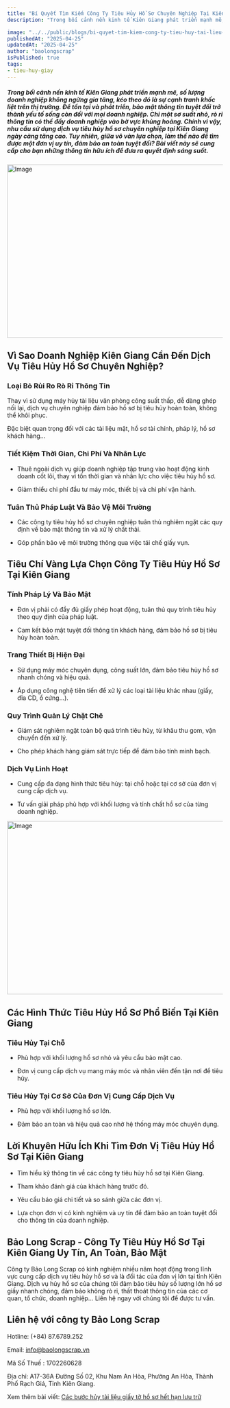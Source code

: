 ```yaml
---
title: "Bí Quyết Tìm Kiếm Công Ty Tiêu Hủy Hồ Sơ Chuyên Nghiệp Tại Kiên Giang"
description: "Trong bối cảnh nền kinh tế Kiên Giang phát triển mạnh mẽ, số lượng doanh nghiệp không ngừng gia tăng, kéo theo đó là sự cạnh tranh khốc liệt trên thị trường. Để tồn tại và phát triển, bảo mật thông tin tuyệt đối trở thành yếu tố sống còn đối với mọi doanh nghiệp. Chỉ một sơ suất nhỏ, rò rỉ thông tin có thể đẩy doanh nghiệp vào bờ vực khủng hoảng. Chính vì vậy, nhu cầu sử dụng dịch vụ tiêu hủy hồ sơ chuyên nghiệp tại Kiên Giang ngày càng tăng cao. Tuy nhiên, giữa vô vàn lựa chọn, làm thế nào để tìm được một đơn vị uy tín, đảm bảo an toàn tuyệt đối? Bài viết này sẽ cung cấp cho bạn những thông tin hữu ích để đưa ra quyết định sáng suốt."

image: "../../public/blogs/bi-quyet-tim-kiem-cong-ty-tieu-huy-tai-lieu-ho-so-chuyen-nghiep-1.jpg"
publishedAt: "2025-04-25"
updatedAt: "2025-04-25"
author: "baolongscrap"
isPublished: true
tags:
- tieu-huy-giay
---
```

##### Trong bối cảnh nền kinh tế Kiên Giang phát triển mạnh mẽ, số lượng doanh nghiệp không ngừng gia tăng, kéo theo đó là sự cạnh tranh khốc liệt trên thị trường. Để tồn tại và phát triển, bảo mật thông tin tuyệt đối trở thành yếu tố sống còn đối với mọi doanh nghiệp. Chỉ một sơ suất nhỏ, rò rỉ thông tin có thể đẩy doanh nghiệp vào bờ vực khủng hoảng. Chính vì vậy, nhu cầu sử dụng dịch vụ tiêu hủy hồ sơ chuyên nghiệp tại Kiên Giang ngày càng tăng cao. Tuy nhiên, giữa vô vàn lựa chọn, làm thế nào để tìm được một đơn vị uy tín, đảm bảo an toàn tuyệt đối? Bài viết này sẽ cung cấp cho bạn những thông tin hữu ích để đưa ra quyết định sáng suốt.

<Image 
  src="/blogs/bi-quyet-tim-kiem-cong-ty-tieu-huy-tai-lieu-ho-so-chuyen-nghiep-1.jpg" 
  width="1200"
  height="404"
  alt="Image"
  sizes="100vw"
/>

## Vì Sao Doanh Nghiệp Kiên Giang Cần Đến Dịch Vụ Tiêu Hủy Hồ Sơ Chuyên Nghiệp?

### Loại Bỏ Rủi Ro Rò Rỉ Thông Tin

Thay vì sử dụng máy hủy tài liệu văn phòng công suất thấp, dễ dàng ghép nối lại, dịch vụ chuyên nghiệp đảm bảo hồ sơ bị tiêu hủy hoàn toàn, không thể khôi phục.  

Đặc biệt quan trọng đối với các tài liệu mật, hồ sơ tài chính, pháp lý, hồ sơ khách hàng...

### Tiết Kiệm Thời Gian, Chi Phí Và Nhân Lực

- Thuê ngoài dịch vụ giúp doanh nghiệp tập trung vào hoạt động kinh doanh cốt lõi, thay vì tốn thời gian và nhân lực cho việc tiêu hủy hồ sơ. 
 
- Giảm thiểu chi phí đầu tư máy móc, thiết bị và chi phí vận hành.

### Tuân Thủ Pháp Luật Và Bảo Vệ Môi Trường

- Các công ty tiêu hủy hồ sơ chuyên nghiệp tuân thủ nghiêm ngặt các quy định về bảo mật thông tin và xử lý chất thải.  

- Góp phần bảo vệ môi trường thông qua việc tái chế giấy vụn.

## Tiêu Chí Vàng Lựa Chọn Công Ty Tiêu Hủy Hồ Sơ Tại Kiên Giang

### Tính Pháp Lý Và Bảo Mật

- Đơn vị phải có đầy đủ giấy phép hoạt động, tuân thủ quy trình tiêu hủy theo quy định của pháp luật.
  
- Cam kết bảo mật tuyệt đối thông tin khách hàng, đảm bảo hồ sơ bị tiêu hủy hoàn toàn.

### Trang Thiết Bị Hiện Đại

- Sử dụng máy móc chuyên dụng, công suất lớn, đảm bảo tiêu hủy hồ sơ nhanh chóng và hiệu quả.  

- Áp dụng công nghệ tiên tiến để xử lý các loại tài liệu khác nhau (giấy, đĩa CD, ổ cứng...).

### Quy Trình Quản Lý Chặt Chẽ

- Giám sát nghiêm ngặt toàn bộ quá trình tiêu hủy, từ khâu thu gom, vận chuyển đến xử lý.
  
- Cho phép khách hàng giám sát trực tiếp để đảm bảo tính minh bạch.

### Dịch Vụ Linh Hoạt

- Cung cấp đa dạng hình thức tiêu hủy: tại chỗ hoặc tại cơ sở của đơn vị cung cấp dịch vụ.  

- Tư vấn giải pháp phù hợp với khối lượng và tính chất hồ sơ của từng doanh nghiệp.

<Image 
  src="/blogs/bi-quyet-tim-kiem-cong-ty-tieu-huy-tai-lieu-ho-so-chuyen-nghiep-2.jpg" 
  width="1200"
  height="404"
  alt="Image"
  sizes="100vw"
/>


## Các Hình Thức Tiêu Hủy Hồ Sơ Phổ Biến Tại Kiên Giang

### Tiêu Hủy Tại Chỗ

- Phù hợp với khối lượng hồ sơ nhỏ và yêu cầu bảo mật cao.  

- Đơn vị cung cấp dịch vụ mang máy móc và nhân viên đến tận nơi để tiêu hủy.

### Tiêu Hủy Tại Cơ Sở Của Đơn Vị Cung Cấp Dịch Vụ

- Phù hợp với khối lượng hồ sơ lớn.  

- Đảm bảo an toàn và hiệu quả cao nhờ hệ thống máy móc chuyên dụng.

## Lời Khuyên Hữu Ích Khi Tìm Đơn Vị Tiêu Hủy Hồ Sơ Tại Kiên Giang

- Tìm hiểu kỹ thông tin về các công ty tiêu hủy hồ sơ tại Kiên Giang. 
 
- Tham khảo đánh giá của khách hàng trước đó.  

- Yêu cầu báo giá chi tiết và so sánh giữa các đơn vị.  

- Lựa chọn đơn vị có kinh nghiệm và uy tín để đảm bảo an toàn tuyệt đối cho thông tin của doanh nghiệp.

## Bảo Long Scrap - Công Ty Tiêu Hủy Hồ Sơ Tại Kiên Giang Uy Tín, An Toàn, Bảo Mật

Công ty Bảo Long Scrap có kinh nghiệm nhiều năm hoạt động trong lĩnh vực cung cấp dịch vụ tiêu hủy hồ sơ và là đối tác của đơn vị lớn tại tỉnh Kiên Giang. Dịch vụ hủy hồ sơ của chúng tôi đảm bảo tiêu hủy số lượng lớn hồ sơ giấy nhanh chóng, đảm bảo không rò rỉ, thất thoát thông tin của các cơ quan, tổ chức, doanh nghiệp… Liên hệ ngay với chúng tôi để được tư vấn.

## Liên hệ với công ty Bảo Long Scrap

Hotline: (+84) 87.6789.252


Email: info@baolongscrap.vn

Mã Số Thuế : 1702260628

Địa chỉ: A17-36A Đường Số 02, Khu Nam An Hòa, Phường An Hòa, Thành Phố Rạch Giá, Tỉnh Kiên Giang.

Xem thêm bài viết: [Các bước hủy tài liệu giấy tờ hồ sơ hết hạn lưu trữ](https://baolongscrap.vn/blogs/cac-buoc-huy-tai-lieu-giay-to-ho-so-het-han-luu-tru)